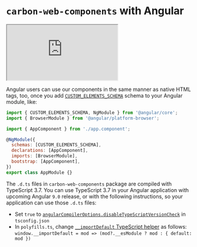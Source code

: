 
<Meta title="Introduction/Welcome" />

# `carbon-web-components` with Angular

<iframe
  src="https://codesandbox.io/embed/github/carbon-design-system/carbon-web-components/tree/master/examples/codesandbox/angular?fontsize=14&hidenavigation=1&theme=light"
  style={{ width: '100%', height: '500px', border: 'solid rgba(0,0,0,0.1) 1px', boxShadow: 'rgba(0,0,0,0.1) 0 1px 3px 0' }}
  title="carbon-web-components-getting-started"
  sandbox="allow-modals allow-forms allow-popups allow-scripts allow-same-origin"
></iframe>

Angular users can use our components in the same manner as native HTML tags, too, once you add [`CUSTOM_ELEMENTS_SCHEMA`](https://angular.io/api/core/CUSTOM_ELEMENTS_SCHEMA) schema to your Angular module, like:

```javascript
import { CUSTOM_ELEMENTS_SCHEMA, NgModule } from '@angular/core';
import { BrowserModule } from '@angular/platform-browser';

import { AppComponent } from './app.component';

@NgModule({
  schemas: [CUSTOM_ELEMENTS_SCHEMA],
  declarations: [AppComponent],
  imports: [BrowserModule],
  bootstrap: [AppComponent],
})
export class AppModule {}
```

The `.d.ts` files in `carbon-web-components` package are compiled with TypeScript 3.7. You can use TypeScript 3.7 in your Angular application with upcoming Angular `9.0` release, or with the following instructions, so your application can use those `.d.ts` files:

- Set `true` to [`angularCompilerOptions.disableTypeScriptVersionCheck`](https://angular.io/guide/angular-compiler-options#disabletypescriptversioncheck) in `tsconfig.json`
- In `polyfills.ts`, change [`__importDefault` TypeScript helper](https://www.typescriptlang.org/docs/handbook/release-notes/typescript-2-7.html#example-8) as follows: `window.__importDefault = mod => (mod?.__esModule ? mod : { default: mod })`
